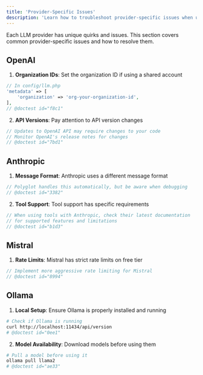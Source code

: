 ```yaml
---
title: 'Provider-Specific Issues'
description: 'Learn how to troubleshoot provider-specific issues when using Polyglot.'
---
```


Each LLM provider has unique quirks and issues. This section covers common provider-specific issues and how to resolve them.


## OpenAI

1. **Organization IDs**: Set the organization ID if using a shared account
```php
// In config/llm.php
'metadata' => [
    'organization' => 'org-your-organization-id',
],
// @doctest id="f8c1"
```

2. **API Versions**: Pay attention to API version changes
```php
// Updates to OpenAI API may require changes to your code
// Monitor OpenAI's release notes for changes
// @doctest id="7bd1"
```

## Anthropic

1. **Message Format**: Anthropic uses a different message format
```php
// Polyglot handles this automatically, but be aware when debugging
// @doctest id="3382"
```

2. **Tool Support**: Tool support has specific requirements
```php
// When using tools with Anthropic, check their latest documentation
// for supported features and limitations
// @doctest id="b1d3"
```

## Mistral

1. **Rate Limits**: Mistral has strict rate limits on free tier
```php
// Implement more aggressive rate limiting for Mistral
// @doctest id="8994"
```


## Ollama

1. **Local Setup**: Ensure Ollama is properly installed and running
```bash
# Check if Ollama is running
curl http://localhost:11434/api/version
# @doctest id="0ee1"
```

2. **Model Availability**: Download models before using them
```bash
# Pull a model before using it
ollama pull llama2
# @doctest id="ae33"
```
